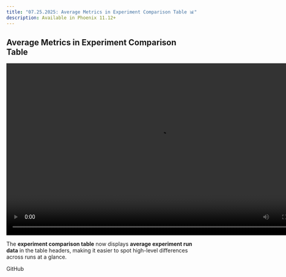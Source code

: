 ```yaml
---
title: "07.25.2025: Average Metrics in Experiment Comparison Table 📊"
description: Available in Phoenix 11.12+
---
```


<Update label="July 25, 2025">

## Average Metrics in Experiment Comparison Table

<Frame>
<video width="800" height="450" controls>
<source src="https://storage.googleapis.com/arize-phoenix-assets/assets/images/phoenix-docs-images/experiment-headers-average-metrics.mp4" type="video/mp4" />
Your browser does not support the video tag.
</video>
</Frame>

The **experiment comparison table** now displays **average experiment run data** in the table headers, making it easier to spot high-level differences across runs at a glance.

<Card title="feat(experiments): display average experiment run data in headers of experiment compare table by axiomofjoy · Pull Request #8737 · Arize-ai/phoenix" icon="github" href="https://github.com/Arize-ai/phoenix/pull/8737" horizontal>
GitHub
</Card>
</Update>
